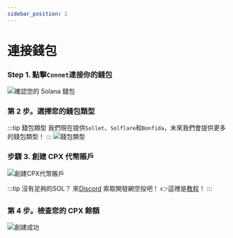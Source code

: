 ```yaml
---
sidebar_position: 2
---
```


# 連接錢包

### Step 1. 點擊`Connet`連接你的錢包
![確認您的 Solana 錢包](/img/tutorial/connect-wallet.png)

### 第 2 步。選擇您的錢包類型
:::tip 錢包類型
我們現在提供`Sollet`、`Solflare`和`Bonfida`，未來我們會提供更多的錢包類型！
:::
![錢包類型](/img/tutorial/wallet-type.png)

### 步驟 3. 創建 CPX 代幣賬戶

![創建CPX代幣賬戶](/img/tutorial/create-wallet.png)

:::tip
沒有足夠的SOL？ 來[Discord](https://discord.gg/4rTM9tRV8s) 索取開發網空投吧！
👉這裡是[教程](/docs/wallet/sol-airdrop)！
:::

### 第 4 步。檢查您的 CPX 餘額

![創建成功](/img/tutorial/create-successfully.png)
